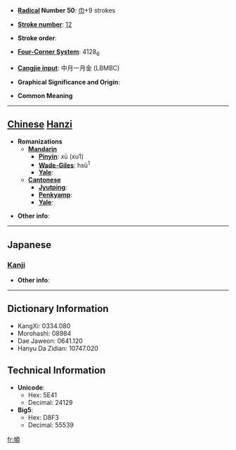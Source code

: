 * '''[[Wiktionary:Chinese radical index| Radical]] Number 50''': [[Wiktionary:Chinese radical index 巾|巾]]+9 strokes

* '''[[Wiktionary:Chinese total strokes index|Stroke number]]''': [[Wiktionary:Chinese total strokes index 12|12]]

* '''Stroke order''': 

* '''[[Wiktionary:Chinese four corner index|Four-Corner System]]''': 4128<sub>6</sub>

* '''[[Wiktionary:Chinese Cangjie index|Cangjie input]]''': 中月一月金 (LBMBC)

* '''Graphical Significance and Origin''': 

* '''Common Meaning'''

----

== [[Chinese]] [[Hanzi]] ==

* '''Romanizations'''
** '''[[Mandarin]]'''
*** '''[[Pinyin]]''': xū (xu1)
*** '''[[Wade-Giles]]''': hsü<sup>1</sup>
*** '''[[Yale]]''': 
** '''[[Cantonese]]'''
*** '''[[Jyutping]]''':
*** '''[[Penkyamp]]''': 
*** '''[[Yale]]''': 

* '''Other info''': 

----

==Japanese==
===[[Kanji]]===
{{kanji|on readings=[[す]] (su), [[しゅ]] (shu)
|kun readings=[[ずきん]] (zukin)
}}

* '''Other info''':  

----

== Dictionary Information ==

* KangXi: 0334.080
* Morohashi: 08984
* Dae Jaweon: 0641.120
* Hanyu Da Zidian: 10747.020

== Technical Information ==

* '''Unicode''':
** Hex: 5E41
** Decimal: 24129
* '''Big5''':
** Hex: D8F3
** Decimal: 55539

[[fr:幁]]
